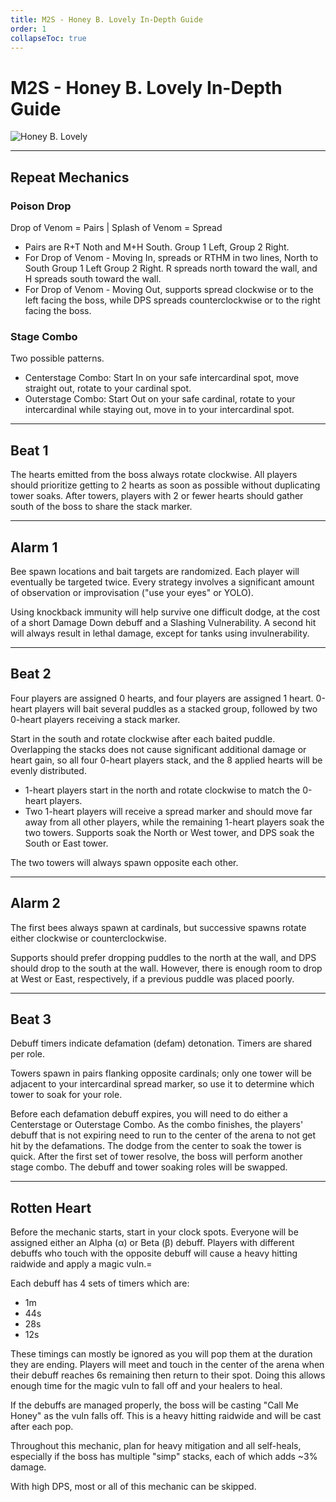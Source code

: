 ```yaml
---
title: M2S - Honey B. Lovely In-Depth Guide
order: 1
collapseToc: true
---
```


# M2S - Honey B. Lovely In-Depth Guide

![Honey B. Lovely](/images/thumbnails/savage/aac_lhw/m2s.png)

---

## Repeat Mechanics

### Poison Drop

Drop of Venom = Pairs | Splash of Venom = Spread
- Pairs are R+T Noth and M+H South. Group 1 Left, Group 2 Right.
- For Drop of Venom - Moving In, spreads or RTHM in two lines, North to South Group 1 Left Group 2 Right. R spreads north toward the wall, and H spreads south toward the wall.
- For Drop of Venom - Moving Out, supports spread clockwise or to the left facing the boss, while DPS spreads counterclockwise or to the right facing the boss.

### Stage Combo

Two possible patterns.
- Centerstage Combo: Start In on your safe intercardinal spot, move straight out, rotate to your cardinal spot.
- Outerstage Combo: Start Out on your safe cardinal, rotate to your intercardinal while staying out, move in to your intercardinal spot.

***

## Beat 1

The hearts emitted from the boss always rotate clockwise.
All players should prioritize getting to 2 hearts as soon as possible without duplicating tower soaks. 
After towers, players with 2 or fewer hearts should gather south of the boss to share the stack marker.

***

## Alarm 1

Bee spawn locations and bait targets are randomized. Each player will eventually be targeted twice. 
Every strategy involves a significant amount of observation or improvisation ("use your eyes" or YOLO). 

Using knockback immunity will help survive one difficult dodge, at the cost of a short Damage Down debuff and a Slashing Vulnerability. 
A second hit will always result in lethal damage, except for tanks using invulnerability.

***

## Beat 2

Four players are assigned 0 hearts, and four players are assigned 1 heart.
0-heart players will bait several puddles as a stacked group, followed by two 0-heart players receiving a stack marker. 

Start in the south and rotate clockwise after each baited puddle. 
Overlapping the stacks does not cause significant additional damage or heart gain, so all four 0-heart players stack, and the 8 applied hearts will be evenly distributed.

* 1-heart players start in the north and rotate clockwise to match the 0-heart players.
* Two 1-heart players will receive a spread marker and should move far away from all other players,
while the remaining 1-heart players soak the two towers. Supports soak the North or West tower, and DPS soak the South or East tower.

The two towers will always spawn opposite each other.

***

## Alarm 2

The first bees always spawn at cardinals, but successive spawns rotate either clockwise or counterclockwise. 

Supports should prefer dropping puddles to the north at the wall, and DPS should drop to the south at the wall.
However, there is enough room to drop at West or East, respectively, if a previous puddle was placed poorly.

***

## Beat 3

Debuff timers indicate defamation (defam) detonation. Timers are shared per role.

Towers spawn in pairs flanking opposite cardinals; only one tower will be adjacent to your intercardinal spread marker, so use it to determine which tower to soak for your role.

Before each defamation debuff expires, you will need to do either a Centerstage or Outerstage Combo.
As the combo finishes, the players' debuff that is not expiring need to run to the center of the arena to not get hit by the defamations.
The dodge from the center to soak the tower is quick.
After the first set of tower resolve, the boss will perform another stage combo. 
The debuff and tower soaking roles will be swapped.

***

## Rotten Heart

Before the mechanic starts, start in your clock spots. Everyone will be assigned either an Alpha (α) or Beta (β) debuff. 
Players with different debuffs who touch with the opposite debuff will cause a heavy hitting raidwide and apply a magic vuln.=

Each debuff has 4 sets of timers which are:
- 1m
- 44s
- 28s
- 12s

These timings can mostly be ignored as you will pop them at the duration they are ending.
Players will meet and touch in the center of the arena when their debuff reaches 6s remaining then return to their spot.
Doing this allows enough time for the magic vuln to fall off and your healers to heal.

If the debuffs are managed properly, the boss will be casting "Call Me Honey" as the vuln falls off.
This is a heavy hitting raidwide and will be cast after each pop.

Throughout this mechanic, plan for heavy mitigation and all self-heals,
especially if the boss has multiple "simp" stacks, each of which adds ~3% damage.

With high DPS, most or all of this mechanic can be skipped.
